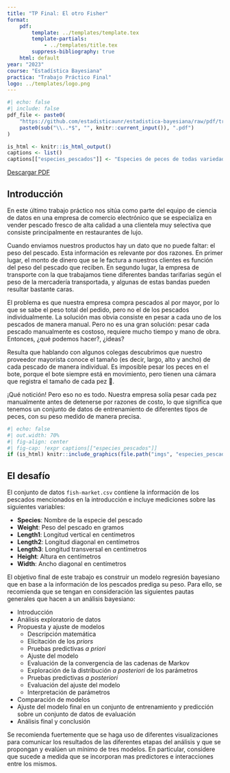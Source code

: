 ```yaml
---
title: "TP Final: El otro Fisher"
format:
    pdf:
        template: ../templates/template.tex
        template-partials:
            - ../templates/title.tex
        suppress-bibliography: true
    html: default
year: "2023"
course: "Estadística Bayesiana"
practica: "Trabajo Práctico Final"
logo: ../templates/logo.png
---
```


```r
#| echo: false
#| include: false
pdf_file <- paste0(
    "https://github.com/estadisticaunr/estadistica-bayesiana/raw/pdf/trabajos_practicos/",
    paste0(sub("\\..*$", "", knitr::current_input()), ".pdf")
)

is_html <- knitr::is_html_output()
captions <- list()
captions[["especies_pescados"]] <- "Especies de peces de todas variedades y tamaños."
```

::: {.content-visible when-format="html"}
[Descargar PDF](`r pdf_file`)
:::

## Introducción

En este último trabajo práctico nos sitúa como parte del equipo de ciencia de datos en una
empresa de comercio electrónico que se especializa en vender pescado fresco de alta 
calidad a una clientela muy selectiva que consiste principalmente en restaurantes de lujo.

Cuando enviamos nuestros productos hay un dato que no puede faltar: el peso del pescado. 
Esta información es relevante por dos razones. En primer lugar, el monto de dinero que se
le factura a nuestros clientes es función del peso del pescado que reciben.
En segundo lugar, la empresa de transporte con la que trabajamos tiene diferentes bandas
tarifarias según el peso de la mercadería transportada, y algunas de estas bandas pueden
resultar bastante caras. 

<!-- En consecuencia, queremos determinar la probabilidad de que un 
pescado exceda un umbral de peso particular. En otras palabras, es esencial estimar el 
nivel de incertidumbre involucrado. -->

El problema es que nuestra empresa compra pescados al por mayor, por lo que se sabe el 
peso total del pedido, pero no el de los pescados individualmente. La solución mas obvia
consiste en pesar a cada uno de los pescados de manera manual. Pero no es una gran 
solución: pesar cada pescado manualmente es costoso, requiere mucho tiempo y mano de obra.
Entonces, ¿qué podemos hacer?, ¿ideas?

Resulta que hablando con algunos colegas descubrimos que nuestro proveedor mayorista 
conoce el tamaño (es decir, largo, alto y ancho) de cada pescado de manera individual. 
Es imposible pesar los peces en el bote, porque el bote siempre está en movimiento, 
pero tienen una cámara que registra el tamaño de cada pez 🤯.

¡Qué notición! Pero eso no es todo. Nuestra empresa solía pesar cada pez manualmente antes
de detenerse por razones de costo, lo que significa que tenemos un conjunto de datos de 
entrenamiento de diferentes tipos de peces, con su peso medido de manera precisa.

```r
#| echo: false
#| out.width: 70%
#| fig-align: center
#| fig-cap: !expr captions[["especies_pescados"]]
if (is_html) knitr::include_graphics(file.path("imgs", "especies_pescados.png"))
```

## El desafío

El conjunto de datos `fish-market.csv` contiene la información de los pescados mencionados
en la introducción e incluye mediciones sobre las siguientes variables:

* **Species**: Nombre de la especie del pescado
* **Weight**: Peso del pescado en gramos 
* **Length1**: Longitud vertical en centímetros
* **Length2**: Longitud diagonal en centímetros
* **Length3**: Longitud transversal en centímetros
* **Height**: Altura en centímetros
* **Width**: Ancho diagonal en centímetros

El objetivo final de este trabajo es construir un modelo regresión bayesiano que en base 
a la información de los pescados prediga su peso. Para ello, se recomienda que se 
tengan en consideración las siguientes pautas generales que hacen a un análisis bayesiano:

* Introducción
* Análisis exploratorio de datos
* Propuesta y ajuste de modelos
    - Descripción matemática 
    - Elicitación de los _priors_
    - Pruebas predictivas _a priori_
    - Ajuste del modelo
    - Evaluación de la convergencia de las cadenas de Markov
    - Exploración de la distribución _a posteriori_ de los parámetros
    - Pruebas predictivas _a posteriori_
    - Evaluación del ajuste del modelo
    - Interpretación de parámetros
* Comparación de modelos
* Ajuste del modelo final en un conjunto de entrenamiento y predicción sobre un conjunto 
de datos de evaluación
* Análisis final y conclusión

Se recomienda fuertemente que se haga uso de diferentes visualizaciones para comunicar 
los resultados de las diferentes etapas del análisis y que se propongan y evalúen un 
mínimo de tres modelos. En particular, considere que sucede a medida que se incorporan mas
predictores e interacciones entre los mismos.